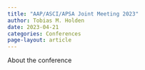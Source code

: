 ```yaml
---
title: "AAP/ASCI/APSA Joint Meeting 2023"
author: Tobias M. Holden
date: 2023-04-21
categories: Conferences
page-layout: article
---
```


About the conference

